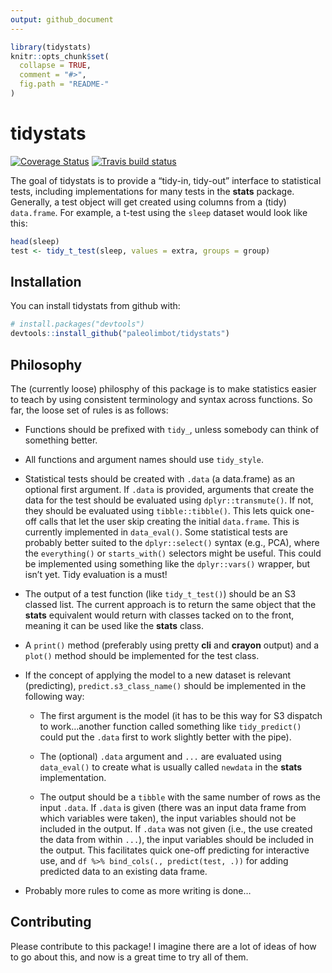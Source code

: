 ```yaml
---
output: github_document
---
```


<!-- README.md is generated from README.Rmd. Please edit that file -->

```r
library(tidystats)
knitr::opts_chunk$set(
  collapse = TRUE,
  comment = "#>",
  fig.path = "README-"
)
```

# tidystats

[![Coverage Status](https://img.shields.io/codecov/c/github/paleolimbot/tidystats/master.svg)](https://codecov.io/github/paleolimbot/tidystats?branch=master) [![Travis build status](https://travis-ci.org/paleolimbot/tidystats.svg?branch=master)](https://travis-ci.org/paleolimbot/tidystats)

The goal of tidystats is to provide a "tidy-in, tidy-out" interface to statistical tests, including implementations for many tests in the **stats** package. Generally, a test object will get created using columns from a (tidy) `data.frame`. For example, a t-test using the `sleep` dataset would look like this:

```r
head(sleep)
test <- tidy_t_test(sleep, values = extra, groups = group)
```

## Installation

You can install tidystats from github with:

```r
# install.packages("devtools")
devtools::install_github("paleolimbot/tidystats")
```

## Philosophy

The (currently loose) philosphy of this package is to make statistics easier to teach by using consistent terminology and syntax across functions. So far, the loose set of rules is as follows:

- Functions should be prefixed with `tidy_`, unless somebody can think of something better.

- All functions and argument names should use `tidy_style`.

- Statistical tests should be created with `.data` (a data.frame) as an optional first argument. If `.data` is provided, arguments that create the data for the test should be evaluated using `dplyr::transmute()`. If not, they should be evaluated using `tibble::tibble()`. This lets quick one-off calls that let the user skip creating the initial `data.frame`. This is currently implemented in `data_eval()`. Some statistical tests are probably better suited to the `dplyr::select()` syntax (e.g., PCA), where the `everything()` or `starts_with()` selectors might be useful. This could be implemented using something like the `dplyr::vars()` wrapper, but isn't yet. Tidy evaluation is a must!

- The output of a test function (like `tidy_t_test()`) should be an S3 classed list. The current approach is to return the same object that the **stats** equivalent would return with classes tacked on to the front, meaning it can be used like the **stats** class.

- A `print()` method (preferably using pretty **cli** and **crayon** output) and a `plot()` method should be implemented for the test class.

- If the concept of applying the model to a new dataset is relevant (predicting), `predict.s3_class_name()` should be implemented in the following way:

    - The first argument is the model (it has to be this way for S3 dispatch to work...another function called something like `tidy_predict()` could put the `.data` first to work slightly better with the pipe).
  
    - The (optional) `.data` argument and `...` are evaluated using `data_eval()` to create what is usually called `newdata` in the **stats** implementation.
  
    - The output should be a `tibble` with the same number of rows as the input `.data`. If `.data` is given (there was an input data frame from which variables were taken), the input variables should not be included in the output. If `.data` was not given (i.e., the use created the data from within `...`), the input variables should be included in the output. This facilitates quick one-off predicting for interactive use, and `df %>% bind_cols(., predict(test, .))` for adding predicted data to an existing data frame.

- Probably more rules to come as more writing is done...

## Contributing

Please contribute to this package! I imagine there are a lot of ideas of how to go about this, and now is a great time to try all of them.
